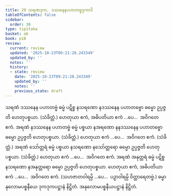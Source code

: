 ```yaml
---
title: 29 သရဏဒုက, ဒဿနေနပဟာတဗ္ဗဒုကာဒိ
tableOfContents: false
sidebar:
  order: 30
type: tipitaka
basket: ab
book: p18
review:
  current: review
  updated: '2025-10-23T09:21:28.243349'
  updated_by: ''
  notes: ''
  history:
  - state: review
    date: '2025-10-23T09:21:28.243349'
    updated_by: ''
    notes: ''
    previous_state: draft
---
```



<ReviewStatus review={frontmatter.review} showDetails={true} />

<HypothesisAnnotation frontmatter={frontmatter} />

<DynamicBreadcrumb />

<Division number="96" book="p18" e="ch" v="40">

<Paragraph number="224" book="p18">
သရဏံ ဒဿနေန ပဟာတဗ္ဗံ ဓမ္မံ ပဋိစ္စ နသရဏော နဒဿနေန ပဟာတဗ္ဗော ဓမ္မော ဥပ္ပဇ္ဇတိ ဟေတုပစ္စယာ. (သံခိတ္တံ.) ဟေတုယာ ဧကံ, အဓိပတိယာ ဧကံ …ပေ…  အဝိဂတေ ဧကံ.
</Paragraph>

<Paragraph number="225" book="p18">
အရဏံ နဒဿနေန ပဟာတဗ္ဗံ ဓမ္မံ ပစ္စယာ နအရဏော နနဒဿနေန ပဟာတဗ္ဗော ဓမ္မော ဥပ္ပဇ္ဇတိ ဟေတုပစ္စယာ. (သံခိတ္တံ.) ဟေတုယာ ဧကံ …ပေ…  အဝိဂတေ ဧကံ. (သံခိတ္တံ.)
</Paragraph>

</Division>
<Division number="97" book="p18" e="ch" v="40">

<Paragraph number="226" book="p18">
အရဏံ သော်တ္တရံ ဓမ္မံ ပစ္စယာ နသရဏော နသော်တ္တရော ဓမ္မော ဥပ္ပဇ္ဇတိ ဟေတုပစ္စယာ. (သံခိတ္တံ.) ဟေတုယာ ဧကံ …ပေ…  အဝိဂတေ ဧကံ.
</Paragraph>

<Paragraph number="227" book="p18">
အရဏံ အနုတ္တရံ ဓမ္မံ ပဋိစ္စ နသရဏော နအနုတ္တရော ဓမ္မော ဥပ္ပဇ္ဇတိ ဟေတုပစ္စယာ. ဟေတုယာ ဧကံ, အဓိပတိယာ ဧကံ …ပေ…  အဝိဂတေ ဧကံ.
</Paragraph>

<Paragraph number="228" book="p18">
(သဟဇာတဝါရမ္ပိ …ပေ…  ပဉှာဝါရမ္ပိ ဝိတ္ထာရေတဗ္ဗံ.)

</Paragraph>
</Division>

<Paragraph number="229" type="center" book="p18">
ဓမ္မာနုလောမပစ္စနီယေ ဒုကဒုကပဋ္ဌာနံ နိဋ္ဌိတံ.



</Paragraph>

<Paragraph number="230" type="center" book="p18">
အနုလောမပစ္စနီယပဋ္ဌာနံ နိဋ္ဌိတံ.
</Paragraph>